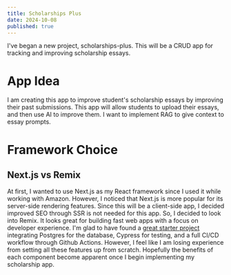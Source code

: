 ---
title: Scholarships Plus 
date: 2024-10-08
published: true
---

I've began a new project, scholarships-plus. This will be a CRUD app for tracking and improving scholarship essays.

# App Idea
I am creating this app to improve student's scholarship essays by improving their past submissions.
This app will allow students to upload their essays, and then use AI to improve them.
I want to implement RAG to give context to essay prompts. 

# Framework Choice
## Next.js vs Remix
At first, I wanted to use Next.js as my React framework since I used it while working with Amazon.
However, I noticed that Next.js is more popular for its server-side rendering features.
Since this will be a client-side app, I decided improved SEO through SSR is not needed for this app.
So, I decided to look into Remix. It looks great for building fast web apps with a focus on developer experience.
I'm glad to have found a [great starter project](https://remix.run/resources/remix-blues-stack) integrating Postgres for the database, Cypress for testing, and a full CI/CD workflow through Github Actions.
However, I feel like I am losing experience from setting all these features up from scratch. Hopefully the benefits of each component become apparent once I begin implementing my scholarship app.

